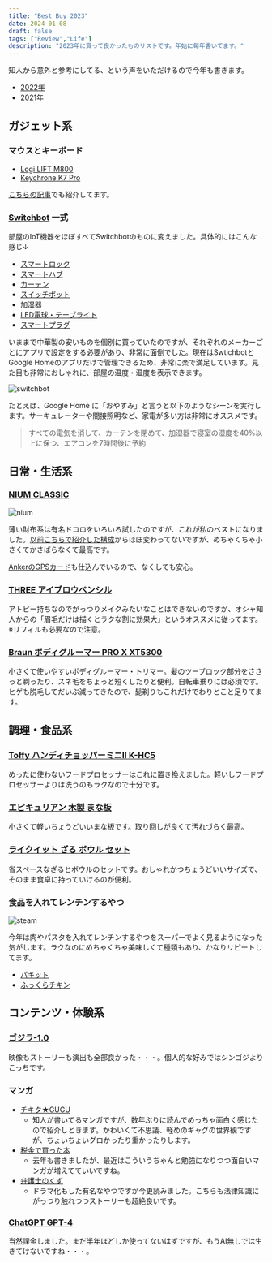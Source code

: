 ```yaml
---
title: "Best Buy 2023"
date: 2024-01-08
draft: false
tags: ["Review","Life"]
description: "2023年に買って良かったものリストです。年始に毎年書いてます。"
---
```


知人から意外と参考にしてる、という声をいただけるので今年も書きます。

* [2022年](/blog/2022-best-buy)
* [2021年](/blog/2021-best-buy)


## ガジェット系

### マウスとキーボード

* [Logi LIFT M800](https://amzn.to/48AYLOy)
* [Keychrone K7 Pro](https://www.keychron.com/products/keychron-k7-pro-qmk-via-wireless-custom-mechanical-keyboard)

[こちらの記事](https://hira.page/blog/kvm-display#おまけ-その他使用しているデバイスまとめ)でも紹介してます。


### [Switchbot](https://amzn.to/3S74OF8) 一式

部屋のIoT機器をほぼすべてSwitchbotのものに変えました。具体的にはこんな感じ↓

* [スマートロック](https://amzn.to/3tIAKX2)
* [スマートハブ](https://amzn.to/3TQYLG7)
* [カーテン](https://amzn.to/3vtSohO)
* [スイッチボット](https://amzn.to/3TQYLG7)
* [加湿器](https://amzn.to/3TNoGhT)
* [LED電球・テープライト](https://amzn.to/41R9Xob)
* [スマートプラグ](https://amzn.to/47n03eR)

いままで中華製の安いものを個別に買っていたのですが、それぞれのメーカーごとにアプリで設定をする必要があり、非常に面倒でした。現在はSwtichbotとGoogle Homeのアプリだけで管理できるため、非常に楽で満足しています。見た目も非常におしゃれに、部屋の温度・湿度を表示できます。

![switchbot](./switchbot.png)

たとえば、Google Home に「おやすみ」と言うと以下のようなシーンを実行します。サーキュレーターや間接照明など、家電が多い方は非常にオススメです。

>すべての電気を消して、カーテンを閉めて、加湿器で寝室の湿度を40%以上に保つ、エアコンを7時間後に予約



## 日常・生活系

### [NIUM CLASSIC](https://amzn.to/3vygeJ0)

![nium](./nium.jpg)

薄い財布系は有名ドコロをいろいろ試したのですが、これが私のベストになりました。[以前こちらで紹介した構成](/blog/201901_cashless)からほぼ変わってないですが、めちゃくちゃ小さくてかさばらなくて最高です。

[AnkerのGPSカード](https://amzn.to/3vygtno)も仕込んでいるので、なくしても安心。


### [THREE アイブロウペンシル](https://www.threecosmetics.com/onlineshop/g/gt4b052/)

アトピー持ちなのでがっつりメイクみたいなことはできないのですが、オシャ知人からの「眉毛だけは描くとラクな割に効果大」というオススメに従ってます。※リフィルも必要なので注意。

### [Braun ボディグルーマー PRO X XT5300](https://amzn.to/3RHDo7m)

<EmbedCard
    url="https://amzn.to/3RHDo7m"
    img="https://m.media-amazon.com/images/I/51C7Wk618ZL._AC_SX679_.jpg"
    title="Amazon | ブラウン (Braun) ボディグルーマー PRO X XT5300-b ボディ ボディシェーバー 自然な長さに整える/剃り上げる 進化した4Dブレード カッティングエリアの面積が2倍に 腕 指 脚 ワキ デリケートゾーン 顔 6つのアタッチメント ボディ トリマー 【Amazon.co.jp 限定】 | ブラウン(Braun) | メンズシェーバー 通販"
    site="amazon.co.jp" />

小さくて使いやすいボディグルーマー・トリマー。髪のツーブロック部分をささっと剃ったり、スネ毛をちょっと短くしたりと便利。自転車乗りには必須です。ヒゲも脱毛してだいぶ減ってきたので、髭剃りもこれだけでわりとこと足りてます。



## 調理・食品系

### [Toffy ハンディチョッパーミニⅡ K-HC5](https://amzn.to/3TPJwNq)

<EmbedCard
    url="https://amzn.to/3TPJwNq"
    img="https://m.media-amazon.com/images/I/61TvAoPxIAL._AC_SX679_.jpg"
    title="Amazon | 【Toffy/トフィー】 ハンディチョッパーⅡ K-HC6（アッシュホワイト） 新型 電源不要 手動 フードプロセッサー みじん切り チョッパー フードカッター ブレンダー おしゃれ かわいい カンタン K-HC6-AW | TOFFY | ハンドブレンダー 通販"
    site="amazon.co.jp" />


めったに使わないフードプロセッサーはこれに置き換えました。軽いしフードプロセッサーよりは洗うのもラクなので十分です。

### [エピキュリアン 木製 まな板](https://amzn.to/3Ohx063)

<EmbedCard
    url="https://amzn.to/3Ohx063"
    img="ttps://m.media-amazon.com/images/I/61xRsu+SNAL._AC_SX679_.jpg"
    title="Amazon.co.jp: エピキュリアン 木製 まな板 カッティングボード M ナチュラル 食洗機対応 日本正規品 アウトドア キャンプ 001-120901 : ホーム＆キッチン"
    site="amazon.co.jp" />

小さくて軽いちょうどいいまな板です。取り回しが良くて汚れづらく最高。



### [ライクイット ざる ボウル セット](https://amzn.to/3Sb3BNc)

<EmbedCard
    url="https://amzn.to/3Sb3BNc"
    img="https://m.media-amazon.com/images/I/51yPhGdj5IL._AC_SX679_.jpg"
    title="Amazon｜ライクイット (like-it) ざる ボウル プラスチック 電子レンジ対応 Colander&Bowl 米とぎにも使える ザルとボール グレー 6点セット 日本製 水切り 湯切り可能 耐熱ボウル｜ボール オンライン通販"
    site="amazon.co.jp" />

省スペースなざるとボウルのセットです。おしゃれかつちょうどいいサイズで、そのまま食卓に持っていけるのが便利。

### 食品を入れてレンチンするやつ

![steam](./steam.jpg)

今年は肉やパスタを入れてレンチンするやつをスーパーでよく見るようになった気がします。ラクなのにめちゃくちゃ美味しくて種類もあり、かなりリピートしてます。

* [パキット](https://amzn.to/3Sa3Jwc)
* [ふっくらチキン](https://amzn.to/3SaazSn)


## コンテンツ・体験系

### [ゴジラ-1.0](https://godzilla-movie2023.toho.co.jp/)
映像もストーリーも演出も全部良かった・・・。個人的な好みではシンゴジよりこっちです。

### マンガ
* [チキタ★GUGU](https://video.unext.jp/book/title/BSD0000483296/BID0000818431)
    * 知人が書いてるマンガですが、数年ぶりに読んでめっちゃ面白く感じたので紹介しときます。かわいくて不思議、軽めのギャグの世界観ですが、ちょいちょいグロかったり重かったりします。
* [税金で買った本](https://video.unext.jp/book/title/BSD0000499999/BID0000851179)
    * 去年も書きましたが、最近はこういうちゃんと勉強になりつつ面白いマンガが増えてていいですね。
* [弁護士のくず](https://video.unext.jp/book/title/BSD0000036374/BID0000058634)
    * ドラマ化もした有名なやつですが今更読みました。こちらも法律知識にがっつり触れつつストーリーも超絶良いです。

### [ChatGPT GPT-4](https://openai.com/gpt-4)
当然課金しました。まだ半年ほどしか使ってないはずですが、もうAI無しでは生きてけないですね・・・。
